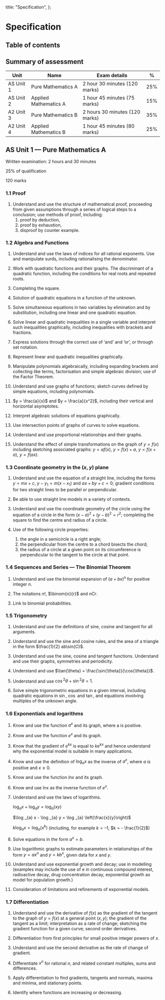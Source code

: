   title: "Specification",
};

# Specification

## Table of contents

## Summary of assessment

| Unit      | Name                  | Exam details                   | %   |
| --------- | --------------------- | ------------------------------ | --- |
| AS Unit 1 | Pure Mathematics A    | 2 hour 30 minutes (120 marks)  | 25% |
| AS Unit 2 | Applied Mathematics A | 1 hour 45 minutes (75 marks)   | 15% |
| A2 Unit 3 | Pure Mathematics B    | 2 hours 30 minutes (120 marks) | 35% |
| A2 Unit 4 | Applied Mathematics B | 1 hour 45 minutes (80 marks)   | 25% |

## AS Unit 1 &mdash; Pure Mathematics A

Written examination: 2 hours and 30 minutes

25% of qualification

120 marks

### 1.1 Proof

1. Understand and use the structure of mathematical proof, proceeding from given assumptions through a series of logical steps to a conclusion; use methods of proof, including:
   1. proof by deduction,
   2. proof by exhaustion,
   3. disproof by counter example.

### 1.2 Algebra and Functions

1. Understand and use the laws of indices for all rational exponents. Use and manipulate surds, including rationalising the denominator.

2. Work with quadratic functions and their graphs. The discriminant of a quadratic function, including the conditions for real roots and repeated roots.

3. Completing the square.

4. Solution of quadratic equations in a function of the unknown.

5. Solve simultaneous equations in two variables by elimination and by substitution, including one linear and one quadratic equation.

6. Solve linear and quadratic inequalities in a single variable and interpret such inequalities graphically, including inequalities with brackets and fractions.

7. Express solutions through the correct use of &lsquo;and&rsquo; and &lsquo;or&rsquo;, or through set notation.

8. Represent linear and quadratic inequalities graphically.

9. Manipulate polynomials algebraically, including expanding brackets and collecting like terms, factorisation and simple algebraic division; use of the Factor Theorem.

10. Understand and use graphs of functions; sketch curves defined by simple equations, including polynomials.

11. $y = \frac{a}{x}$ and $y = \frac{a}{x^2}$, including their vertical and horizontal asymptotes.

12. Interpret algebraic solutions of equations graphically.

13. Use intersection points of graphs of curves to solve equations.

14. Understand and use proportional relationships and their graphs.

15. Understand the effect of simple transformations on the graph of $y = f (x)$ including sketching associated graphs: $y=af(x)$, $y=f(x)+a$, $y=f(x+a)$, $y=f(ax)$.

### 1.3 Coordinate geometry in the $(x,y)$ plane

1. Understand and use the equation of a straight line, including the forms $y=mx+c$, $y-y_1 =m(x-x_1)$ and $ax+by+c=0$; gradient conditions for two straight lines to be parallel or perpendicular.

2. Be able to use straight line models in a variety of contexts.

3. Understand and use the coordinate geometry of the circle using the equation of a circle in the form $(x - a)^2 + (y - b)^2 = r^2$; completing the square to find the centre and radius of a circle.

4. Use of the following circle properties:
   1. the angle in a semicircle is a right angle;
   2. the perpendicular from the centre to a chord bisects the chord;
   3. the radius of a circle at a given point on its circumference is perpendicular to the tangent to the circle at that point.

### 1.4 Sequences and Series &mdash; The Binomial Theorem

1. Understand and use the binomial expansion of $(a + bx)^n$ for positive integer $n$.

2. The notations $n!$, $\binom{n}{r}$ and $nCr$.

3. Link to binomial probabilities.

### 1.5 Trigonometry

1. Understand and use the definitions of sine, cosine and tangent for all arguments.

2. Understand and use the sine and cosine rules, and the area of a triangle in the form $\frac{1}{2} ab\sin{C}$.

3. Understand and use the sine, cosine and tangent functions. Understand and use their graphs, symmetries and periodicity.

4. Understand and use $\tan{\theta} = \frac{\sin{\theta}}{\cos{\theta}}$.

5. Understand and use $\cos{^2 \theta} + \sin{^2 \theta} = 1$.

6. Solve simple trigonometric equations in a given interval, including quadratic equations in $\sin{}$, $\cos{}$ and $\tan{}$, and equations involving multiples of the unknown angle.

### 1.6 Exponentials and logarithms

1. Know and use the function $a^x$ and its graph, where a is positive.

2. Know and use the function $e^x$ and its graph.

3. Know that the gradient of $e^{kx}$ is equal to $ke^{kx}$ and hence understand why the exponential model is suitable in many applications.

4. Know and use the definition of $\log _{a} x$ as the inverse of $a^x$, where $a$ is positive and $x \geq 0$.

5. Know and use the function $lnx$ and its graph.

6. Know and use lnx as the inverse function of $e^x$.

7. Understand and use the laws of logarithms.

   $\log _{a} x + \log _{a} y = \log _{a} (xy)$

   $\log _{a} x - \log _{a} y = \log _{a} \left(\frac{x}{y}\right)$

   $k \log _{a} x = \log _{a} \left(x^k\right)$ (including, for example $k = –1$, $k = - \frac{1}{2}$)

8. Solve equations in the form $a^x = b$.

9. Use logarithmic graphs to estimate parameters in relationships of the form $y=ax^n$ and $y=kb^x$, given data for $x$ and $y$.

10. Understand and use exponential growth and decay; use in modelling (examples may include the use of e in continuous compound interest, radioactive decay, drug concentration decay, exponential growth as model for population growth.)

11. Consideration of limitations and refinements of exponential models.

### 1.7 Differentiation

1. Understand and use the derivative of $f(x)$ as the gradient of the tangent to the graph of $y = f (x)$ at a general point $(x, y)$; the gradient of the tangent as a limit; interpretation as a rate of change; sketching the gradient function for a given curve; second order derivatives.

2. Differentiation from first principles for small positive integer powers of $x$.

3. Understand and use the second derivative as the rate of change of gradient.

4. Differentiate $x^n$ for rational $n$, and related constant multiples, sums and differences.

5. Apply differentiation to find gradients, tangents and normals, maxima and minima, and stationary points.

6. Identify where functions are increasing or decreasing.
